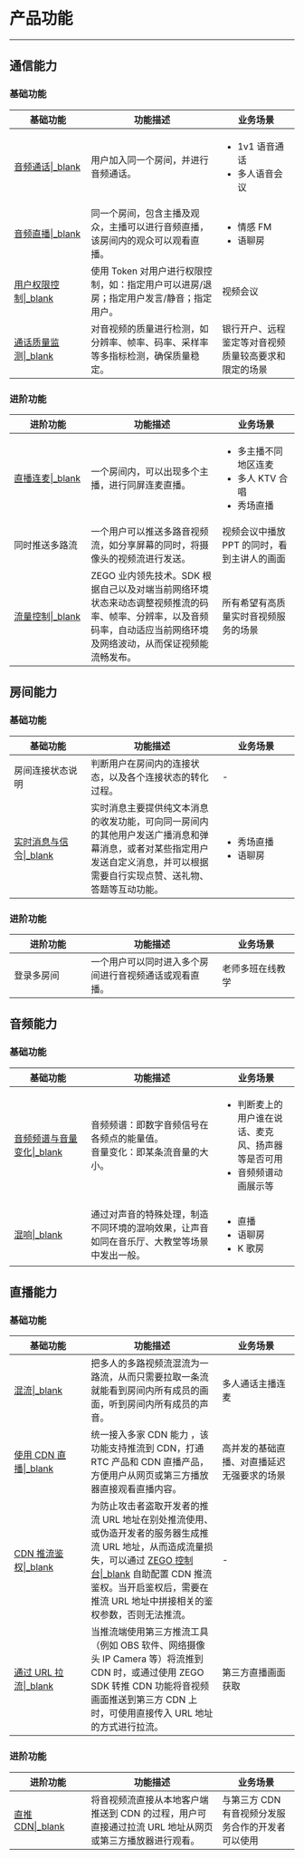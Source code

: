 <style>
table th:nth-of-type(1) {min-width: 120px; width: 20%;}
table th:nth-of-type(2) {min-width: 120px; width: 57%;}
table th:nth-of-type(3) {min-width: 120px; width: 23%;}
table {width: 100%;}
</style>


# 产品功能

- - -

## 通信能力

### 基础功能

| 基础功能    | 功能描述    | 业务场景    |
|-----|-----|-----|
| [音频通话\|_blank](!Solution_Implementation_WeChat)   | 用户加入同一个房间，并进行音频通话。 | <ul><li>1v1 语音通话</li>  <li>多人语音会议</li></ul> |
| [音频直播\|_blank](!Solution_Implementation_WeChat)   | 同一个房间，包含主播及观众，主播可以进行音频直播，该房间内的观众可以观看直播。| <ul><li>情感 FM</li>  <li>语聊房</li></ul>  |
| [用户权限控制\|_blank](!Integration/User_Access_Control)  | 使用 Token 对用户进行权限控制，如：指定用户可以进房/退房；指定用户发言/静音；指定用户。 | 视频会议  |
| [通话质量监测\|_blank](!Publisher_Player_Advanced/MonitorStreamQuality) | 对音视频的质量进行检测，如分辨率、帧率、码率、采样率等多指标检测，确保质量稳定。 | 银行开户、远程鉴定等对音视频质量较高要求和限定的场景    |

### 进阶功能

| 进阶功能    | 功能描述    | 业务场景    |
|-----|-----|-----|
| [直播连麦\|_blank](!Solution_Implementation_WeChat)  | 一个房间内，可以出现多个主播，进行同屏连麦直播。 | <ul><li>多主播不同地区连麦</li> <li>多人 KTV 合唱</li><li>秀场直播</li></ul>  |
| 同时推送多路流  | 一个用户可以推送多路音视频流，如分享屏幕的同时，将摄像头的视频流进行发送。 | 视频会议中播放 PPT 的同时，看到主讲人的画面 |
| [流量控制\|_blank](https://doc-zh.zego.im/faq/flowcontrol?product=ExpressVideo&platform=all)  | ZEGO 业内领先技术。SDK 根据自己以及对端当前网络环境状态来动态调整视频推流的码率、帧率、分辨率，以及音频码率，自动适应当前网络环境及网络波动，从而保证视频能流畅发布。| 所有希望有高质量实时音视频服务的场景 |    


## 房间能力

### 基础功能

| 基础功能    | 功能描述    | 业务场景    |
|-----|-----|-----|
| 房间连接状态说明 | 判断用户在房间内的连接状态，以及各个连接状态的转化过程。 | - |
| [实时消息与信令\|_blank](!AdvancedModule/IM)  | 实时消息主要提供纯文本消息的收发功能，可向同一房间内的其他用户发送广播消息和弹幕消息，或者对某些指定用户发送自定义消息，并可以根据需要自行实现点赞、送礼物、答题等互动功能。 | <ul><li>秀场直播</li> <li>语聊房</li></ul> |

### 进阶功能

| 进阶功能    | 功能描述    | 业务场景    |
|-----|-----|-----|
| 登录多房间 | 一个用户可以同时进入多个房间进行音视频通话或观看直播。 | 老师多班在线教学  |


## 音频能力

### 基础功能

| 基础功能    | 功能描述    | 业务场景    |
|-----|-----|-----|
| [音频频谱与音量变化\|_blank](!AudioAdvanced/SoundLevelSpectrum)   | 音频频谱：即数字音频信号在各频点的能量值。<br> 音量变化：即某条流音量的大小。 | <ul><li>判断麦上的用户谁在说话、麦克风、扬声器等是否可用</li> <li>音频频谱动画展示等</li></ul>  |
| [混响\|_blank](!reverberation)   | 通过对声音的特殊处理，制造不同环境的混响效果，让声音如同在音乐厅、大教堂等场景中发出一般。 | <ul><li>直播</li><li>语聊房</li><li>K 歌房</li></ul>  |


## 直播能力

### 基础功能

| 基础功能    | 功能描述    | 业务场景    |
|-----|-----|-----|
| [混流\|_blank](!Other_Functions/Mixer)      | 把多人的多路视频流混流为一路流，从而只需要拉取一条流就能看到房间内所有成员的画面，听到房间内所有成员的声音。 | 多人通话主播连麦  |
| [使用 CDN 直播\|_blank](!Publisher_Player_Advanced/RelayToCDN)  | 统一接入多家 CDN 能力 ，该功能支持推流到 CDN，打通 RTC 产品和 CDN 直播产品，方便用户从网页或第三方播放器直接观看直播内容。  | 高并发的基础直播、对直播延迟无强要求的场景  |
| [CDN 推流鉴权\|_blank](!CDN_StreamPublishing_Authentication) | 为防止攻击者盗取开发者的推流 URL 地址在别处推流使用、或伪造开发者的服务器生成推流 URL 地址，从而造成流量损失，可以通过 [ZEGO 控制台\|_blank](https://console.zego.im/) 自助配置 CDN 推流鉴权。当开启鉴权后，需要在推流 URL 地址中拼接相关的鉴权参数，否则无法推流。 | - |
| [通过 URL 拉流\|_blank](!Publisher_Player_Advanced/PlayingStreamByCDN) | 当推流端使用第三方推流工具（例如 OBS 软件、网络摄像头 IP Camera 等）将流推到 CDN 时，或通过使用 ZEGO SDK 转推 CDN 功能将音视频画面推送到第三方 CDN 上时，可使用直接传入 URL 地址的方式进行拉流。 | 第三方直播画面获取   |

### 进阶功能

| 进阶功能    | 功能描述    | 业务场景    |
|-----|-----|-----|
| [直推 CDN\|_blank](!Publisher_Player_Advanced/DirectToCDN)| 将音视频流直接从本地客户端推送到 CDN 的过程，用户可直接通过拉流 URL 地址从网页或第三方播放器进行观看。 | 与第三方 CDN 有音视频分发服务合作的开发者可以使用 |
